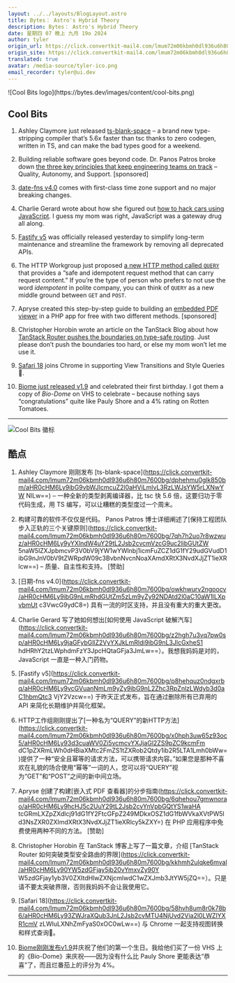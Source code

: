 ```yaml
---
layout: ../../layouts/BlogLayout.astro
title: Bytes： Astro's Hybrid Theory
description: Bytes： Astro's Hybrid Theory
date: 星期四 07 晚上 九月 19o 2024
author: tyler
origin_url: https://click.convertkit-mail4.com/lmum72m06kbmh0dl936u6h80m7600bg/9qhzhdupmoxzzea9/aHR0cHM6Ly9ieXRlcy5kZXYvYXJjaGl2ZXMvMzI0
origin_site: https://click.convertkit-mail4.com/lmum72m06kbmh0dl936u6h80m7600bg/9qhzhdupmoxzzea9/aHR0cHM6Ly9ieXRlcy5kZXYvYXJjaGl2ZXMvMzI0
translated: true
avatar: /media-source/tyler-ico.png
email_recorder: tyler@ui.dev
---
```



<Reference client:only="react" title="Bytes： Astro's Hybrid Theory" url="https://click.convertkit-mail4.com/lmum72m06kbmh0dl936u6h80m7600bg/9qhzhdupmoxzzea9/aHR0cHM6Ly9ieXRlcy5kZXYvYXJjaGl2ZXMvMzI0" />

<Detail client:only="react">
	![Cool Bits logo](https://bytes.dev/images/content/cool-bits.png)

## Cool Bits

1.  Ashley Claymore just released [ts-blank-space](https://click.convertkit-mail4.com/lmum72m06kbmh0dl936u6h80m7600bg/dphehmu0glk850bm/aHR0cHM6Ly9ibG9vbWJlcmcuZ2l0aHViLmlvL3RzLWJsYW5rLXNwYWNlLw==) – a brand new type-stripping compiler that’s 5.6x faster than tsc thanks to zero codegen, written in TS, and can make the bad types good for a weekend.
    
2.  Building reliable software goes beyond code. Dr. Panos Patros broke down [the three key principles that keep engineering teams on track](https://click.convertkit-mail4.com/lmum72m06kbmh0dl936u6h80m7600bg/7qh7h2uo7r8wzwuz/aHR0cHM6Ly9yYXlndW4uY29tL2Jsb2cvcmVzcG9uc2libGUtZW5naW5lZXJpbmcvP3V0bV9jYW1wYWlnbj1icmFuZCZ1dG1fY29udGVudD1ibG9nJnV0bV9tZWRpdW09c3BvbnNvcnNoaXAmdXRtX3NvdXJjZT1ieXRlcw==) – Quality, Autonomy, and Support. \[sponsored\]
    
3.  [date-fns v4.0](https://click.convertkit-mail4.com/lmum72m06kbmh0dl936u6h80m7600bg/owhkhwurv2ngoocv/aHR0cHM6Ly9ibG9nLmRhdGUtZm5zLm9yZy92NDAtd2l0aC10aW1lLXpvbmUtc3VwcG9ydC8=) comes with first-class time zone support and no major breaking changes.
    
4.  Charlie Gerard wrote about how she figured out [how to hack cars using JavaScript](https://click.convertkit-mail4.com/lmum72m06kbmh0dl936u6h80m7600bg/z2hgh7u3vq7pw0sp/aHR0cHM6Ly9jaGFybGllZ2VyYXJkLmRldi9ibG9nL3JlcGxheS1hdHRhY2tzLWphdmFzY3JpcHQtaGFja3JmLw==). I guess my mom was right, JavaScript was a gateway drug all along.
    
5.  [Fastify v5](https://click.convertkit-mail4.com/lmum72m06kbmh0dl936u6h80m7600bg/p8hehquz0ndgxrbq/aHR0cHM6Ly9vcGVuanNmLm9yZy9ibG9nL2Zhc3RpZnlzLWdyb3d0aC1hbmQtc3VjY2Vzcw==) was officially released yesterday to simplify long-term maintenance and streamline the framework by removing all deprecated APIs.
    
6.  The HTTP Workgroup just proposed [a new HTTP method called `QUERY`](https://click.convertkit-mail4.com/lmum72m06kbmh0dl936u6h80m7600bg/x0hph3uw65z93oc5/aHR0cHM6Ly93d3cuaWV0Zi5vcmcvYXJjaGl2ZS9pZC9kcmFmdC1pZXRmLWh0dHBiaXMtc2FmZS1tZXRob2Qtdy1ib2R5LTA1Lmh0bWw=) that provides a “safe and idempotent request method that can carry request content.” If you’re the type of person who prefers to not use the word _idempotent_ in polite company, you can think of `QUERY` as a new middle ground between `GET` and `POST`.
    
7.  Apryse created this step-by-step guide to building an [embedded PDF viewer](https://click.convertkit-mail4.com/lmum72m06kbmh0dl936u6h80m7600bg/6qhehou7gmwnorao/aHR0cHM6Ly9hcHJ5c2UuY29tL2Jsb2cvYnVpbGQtYS1waHAtcGRmLXZpZXdlcj91dG1fY2FtcGFpZ249MDkxOSZ1dG1fbWVkaXVtPW5ld3NsZXR0ZXImdXRtX3NvdXJjZT1ieXRlcy5kZXY=) in a PHP app for free with two different methods. \[sponsored\]
    
8.  Christopher Horobin wrote an article on the TanStack Blog about how [TanStack Router pushes the boundaries on type-safe routing](https://click.convertkit-mail4.com/lmum72m06kbmh0dl936u6h80m7600bg/kkhmh2ulqke6mval/aHR0cHM6Ly90YW5zdGFjay5jb20vYmxvZy90YW5zdGFjay1yb3V0ZXItdHlwZXNjcmlwdC1wZXJmb3JtYW5jZQ==). Just please don’t push the boundaries too hard, or else my mom won’t let me use it.
    
9.  [Safari 18](https://click.convertkit-mail4.com/lmum72m06kbmh0dl936u6h80m7600bg/58hvh8um8r0k78b6/aHR0cHM6Ly93ZWJraXQub3JnL2Jsb2cvMTU4NjUvd2Via2l0LWZlYXR1cmVzLWluLXNhZmFyaS0xOC0wLw==) joins Chrome in supporting View Transitions and Style Queries 🎉.
    
10.  [Biome just released v1.9](https://click.convertkit-mail4.com/lmum72m06kbmh0dl936u6h80m7600bg/qvh8h8ur59von9tl/aHR0cHM6Ly9iaW9tZWpzLmRldi9ibG9nL2Jpb21lLXYxLTkv) and celebrated their first birthday. I got them a copy of _Bio-Dome_ on VHS to celebrate – because nothing says “congratulations” quite like Pauly Shore and a 4% rating on Rotten Tomatoes.
    

* * *


</Detail>

![Cool Bits 徽标](https://bytes.dev/images/content/cool-bits.png)

## 酷点

1. Ashley Claymore 刚刚发布 \[ts-blank-space]\(https://click.convertkit-mail4.com/lmum72m06kbmh0dl936u6h80m7600bg/dphehmu0glk850bm/aHR0cHM6Ly9ibG9vbWJlcmcuZ2l0aHViLmlvL3RzLWJsYW5rLXNwYW NlLw==) – 一种全新的类型剥离编译器，比 tsc 快 5.6 倍，这要归功于零代码生成，用 TS 编写，可以让糟糕的类型度过一个周末。

2. 构建可靠的软件不仅仅是代码。 Panos Patros 博士详细阐述了\[保持工程团队步入正轨的三个关键原则]\(https://click.convertkit-mail4.com/lmum72m06kbmh0dl936u6h80m7600bg/7qh7h2uo7r8wzwuz/aHR0cHM6Ly9yYXlndW4uY29tL2Jsb2cvcmVzcG9uc2libGUtZW 5naW5lZXJpbmcvP3V0bV9jYW1wYWlnbj1icmFuZCZ1dG1fY29udGVudD1ibG9nJnV0bV9tZWRpdW09c3BvbnNvcnNoaXAmdXRtX3NvdXJjZT1ieXRlcw==) – 质量、自主性和支持。 \[赞助]

3. \[日期-fns v4.0]\(https://click.convertkit-mail4.com/lmum72m06kbmh0dl936u6h80m7600bg/owkhwurv2ngoocv/aHR0cHM6Ly9ibG9nLmRhdGUtZm5zLm9yZy92NDAtd2l0aC10aW1lLXpvbmUt c3VwcG9ydC8=) 具有一流的时区支持，并且没有重大的重大更改。

4. Charlie Gerard 写了她如何想出\[如何使用 JavaScript 破解汽车]\(https://click.convertkit-mail4.com/lmum72m06kbmh0dl936u6h80m7600bg/z2hgh7u3vq7pw0sp/aHR0cHM6Ly9jaGFybGllZ2VyYXJkLmRldi9ibG9nL3JlcGxheS1 hdHRhY2tzLWphdmFzY3JpcHQtaGFja3JmLw==）。我想我妈妈是对的，JavaScript 一直是一种入门药物。

5. \[Fastify v5]\(https://click.convertkit-mail4.com/lmum72m06kbmh0dl936u6h80m7600bg/p8hehquz0ndgxrbq/aHR0cHM6Ly9vcGVuanNmLm9yZy9ibG9nL2Zhc3RpZnlzLWdyb3d0aC1hbmQtc3 VjY2Vzcw==) 于昨天正式发布，旨在通过删除所有已弃用的 API 来简化长期维护并简化框架。

6. HTTP工作组刚刚提出了\[一种名为“QUERY”的新HTTP方法]\(https://click.convertkit-mail4.com/lmum72m06kbmh0dl936u6h80m7600bg/x0hph3uw65z93oc5/aHR0cHM6Ly93d3cuaWV0Zi5vcmcvYXJjaGl2ZS9pZC9kcmFm dC1pZXRmLWh0dHBiaXMtc2FmZS1tZXRob2Qtdy1ib2R5LTA1Lmh0bWw=)提供了一种“安全且幂等的请求方法，可以携带请求内容。”如果您是那种不喜欢在礼貌的场合使用“幂等”一词的人，您可以将“QUERY”视为“GET”和“POST”之间的新中间立场。

7. Apryse 创建了构建\[嵌入式 PDF 查看器]的分步指南(https://click.convertkit-mail4.com/lmum72m06kbmh0dl936u6h80m7600bg/6qhehou7gmwnorao/aHR0cHM6Ly9hcHJ5c2UuY29tL2Jsb2cvYnVpbGQtYS1waHA tcGRmLXZpZXdlcj91dG1fY2FtcGFpZ249MDkxOSZ1dG1fbWVkaXVtPW5ld3NsZXR0ZXImdXRtX3NvdXJjZT1ieXRlcy5kZXY=) 在 PHP 应用程序中免费使用两种不同的方法。 \[赞助]

8. Christopher Horobin 在 TanStack 博客上写了一篇文章，介绍 \[TanStack Router 如何突破类型安全路由的界限]\(https://click.convertkit-mail4.com/lmum72m06kbmh0dl936u6h80m7600bg/kkhmh2ulqke6mval/aHR0cHM6Ly90YW5zdGFjay5jb20vYmxvZy90Y W5zdGFjay1yb3V0ZXItdHlwZXNjcmlwdC1wZXJmb3JtYW5jZQ==）。只是请不要太突破界限，否则我妈妈不会让我使用它。

9. \[Safari 18]\(https://click.convertkit-mail4.com/lmum72m06kbmh0dl936u6h80m7600bg/58hvh8um8r0k78b6/aHR0cHM6Ly93ZWJraXQub3JnL2Jsb2cvMTU4NjUvd2Via2l0LWZlYXR1cmV zLWluLXNhZmFyaS0xOC0wLw==) 与 Chrome 一起支持视图转换和样式查询🎉。

10. [Biome刚刚发布v1.9](https://click.convertkit-mail4.com/lmum72m06kbmh0dl936u6h80m7600bg/qvh8h8ur59von9tl/aHR0cHM6Ly9iaW9tZWpzLmRldi9ibG9nL2Jpb21lLXYxLTkv)并庆祝了他们的第一个生日。我给他们买了一份 VHS 上的《Bio-Dome》来庆祝——因为没有什么比 Pauly Shore 更能表达“恭喜”了，而且烂番茄上的评分为 4%。

***


